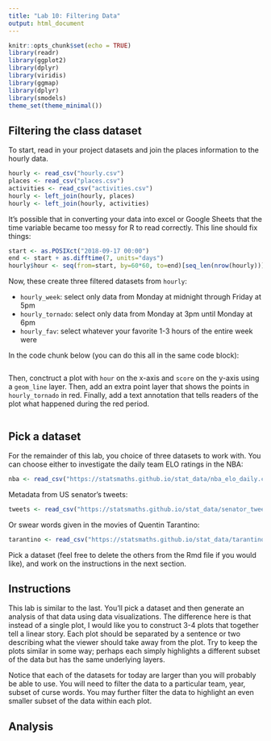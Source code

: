 ```yaml
---
title: "Lab 10: Filtering Data"
output: html_document
---
```


```r
knitr::opts_chunk$set(echo = TRUE)
library(readr)
library(ggplot2)
library(dplyr)
library(viridis)
library(ggmap)
library(dplyr)
library(smodels)
theme_set(theme_minimal())
```

## Filtering the class dataset

To start, read in your project datasets and join the places information to the
hourly data.

```r
hourly <- read_csv("hourly.csv")
places <- read_csv("places.csv")
activities <- read_csv("activities.csv")
hourly <- left_join(hourly, places)
hourly <- left_join(hourly, activities)
```

It's possible that in converting your data into excel or Google Sheets that the
time variable became too messy for R to read correctly. This line should fix
things:

```r
start <- as.POSIXct("2018-09-17 00:00")
end <- start + as.difftime(7, units="days")
hourly$hour <- seq(from=start, by=60*60, to=end)[seq_len(nrow(hourly))]
```

Now, these create three filtered datasets from `hourly`:

- `hourly_week`: select only data from Monday at midnight through Friday at 5pm
- `hourly_tornado`: select only data from Monday at 3pm until Monday at 6pm
- `hourly_fav`: select whatever your favorite 1-3 hours of the entire week were

In the code chunk below (you can do this all in the same code block):

```r

```

Then, conctruct a plot with `hour` on the x-axis and `score` on the y-axis using
a `geom_line` layer. Then, add an extra point layer that shows the points in
`hourly_tornado` in red. Finally, add a text annotation that tells readers of the
plot what happened during the red period.

```r

```

## Pick a dataset

For the remainder of this lab, you choice of three datasets to work with.
You can choose either to investigate the daily team ELO ratings in the NBA:

```r
nba <- read_csv("https://statsmaths.github.io/stat_data/nba_elo_daily.csv")
```

Metadata from US senator's tweets:

```r
tweets <- read_csv("https://statsmaths.github.io/stat_data/senator_tweets_meta.csv")
```

Or swear words given in the movies of Quentin Tarantino:

```r
tarantino <- read_csv("https://statsmaths.github.io/stat_data/tarantino.csv")
```

Pick a dataset (feel free to delete the others from the Rmd file if you would
like), and work on the instructions in the next section.

## Instructions

This lab is similar to the last. You'll pick a dataset and then generate an
analysis of that data using data visualizations. The difference here is that
instead of a single plot, I would like you to construct 3-4 plots that
together tell a linear story. Each plot should be separated by a sentence or
two describing what the viewer should take away from the plot. Try to keep the
plots similar in some way; perhaps each simply highlights a different subset
of the data but has the same underlying layers.

Notice that each of the datasets for today are larger than you will probably
be able to use. You will need to filter the data to a particular team, year,
subset of curse words. You may further filter the data to highlight an even
smaller subset of the data within each plot.

## Analysis


